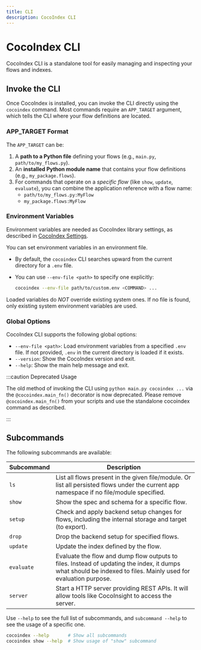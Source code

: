 ```yaml
---
title: CLI
description: CocoIndex CLI
---
```



# CocoIndex CLI

CocoIndex CLI is a standalone tool for easily managing and inspecting your flows and indexes.

## Invoke the CLI

Once CocoIndex is installed, you can invoke the CLI directly using the `cocoindex` command. Most commands require an `APP_TARGET` argument, which tells the CLI where your flow definitions are located.

### APP_TARGET Format

The `APP_TARGET` can be:
1.  A **path to a Python file** defining your flows (e.g., `main.py`, `path/to/my_flows.py`).
2.  An **installed Python module name** that contains your flow definitions (e.g., `my_package.flows`).
3.  For commands that operate on a *specific flow* (like `show`, `update`, `evaluate`), you can combine the application reference with a flow name:
    * `path/to/my_flows.py:MyFlow`
    * `my_package.flows:MyFlow`

### Environment Variables

Environment variables are needed as CocoIndex library settings, as described in [CocoIndex Settings](settings#list-of-environment-variables).

You can set environment variables in an environment file.

*   By default, the `cocoindex` CLI searches upward from the current directory for a `.env` file.
*   You can use `--env-file <path>` to specify one explicitly:

    ```sh
    cocoindex --env-file path/to/custom.env <COMMAND> ...
    ```

Loaded variables do *NOT* override existing system ones.
If no file is found, only existing system environment variables are used.

### Global Options

CocoIndex CLI supports the following global options:

* `--env-file <path>`: Load environment variables from a specified `.env` file. If not provided, `.env` in the current directory is loaded if it exists.
* `--version`: Show the CocoIndex version and exit.
* `--help`: Show the main help message and exit.

:::caution Deprecated Usage

The old method of invoking the CLI using `python main.py cocoindex ...` via the `@cocoindex.main_fn()` decorator is now deprecated. Please remove `@cocoindex.main_fn()` from your scripts and use the standalone cocoindex command as described.

:::

## Subcommands

The following subcommands are available:

| Subcommand | Description |
| ---------- | ----------- |
| `ls` | List all flows present in the given file/module. Or list all persisted flows under the current app namespace if no file/module specified. |
| `show` | Show the spec and schema for a specific flow. |
| `setup` | Check and apply backend setup changes for flows, including the internal storage and target (to export). |
| `drop` | Drop the backend setup for specified flows. |
| `update` | Update the index defined by the flow. |
| `evaluate` | Evaluate the flow and dump flow outputs to files.  Instead of updating the index, it dumps what should be indexed to files. Mainly used for evaluation purpose. |
| `server` | Start a HTTP server providing REST APIs. It will allow tools like CocoInsight to access the server. |

Use `--help` to see the full list of subcommands, and `subcommand --help` to see the usage of a specific one.

```sh
cocoindex --help       # Show all subcommands
cocoindex show --help  # Show usage of "show" subcommand
```

